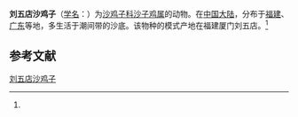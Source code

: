 {{Speciesbox
| name = 刘五店沙鸡子
| status = 
| status_system = 
| image = 
| genus = Phyllophorus
| species = liuwutiensis
| authority = (Yang, 1937)<ref name='id12718'>{{cite web| url =http://www.bioinfo.cn/db05/BjdwSpecies.php?action=view&id=12718| title =刘五店沙鸡子| work =《中国动物物种编目数据库》| publisher =中国科学院微生物研究所| author =中国科学院动物研究所| accessdate =2009-04-28| deadurl =yes| archiveurl =https://web.archive.org/web/20160305001813/http://www.bioinfo.cn/db05/BjdwSpecies.php?action=view&id=12718| archivedate =2016-03-05}}</ref>
}}

'''刘五店沙鸡子'''（[[学名|学名]]：{{lang|la|''Phyllophorus liuwutiensis''}}）为[[沙鸡子科|沙鸡子科]][[沙子鸡属|沙子鸡属]]的动物。在[[中国大陆|中国大陆]]，分布于[[福建|福建]]、[[广东|广东]]等地，多生活于潮间带的沙底。该物种的模式产地在福建厦门刘五店。<ref name='id12718'/>

== 参考文献 ==
{{reflist}}

{{Wikispecies|Phyllophorus liuwutiensis}}
{{Taxonbar|from=Q2558491}}

[[Category:沙子鸡属|刘五店沙鸡子]]


{{海参小作品}}